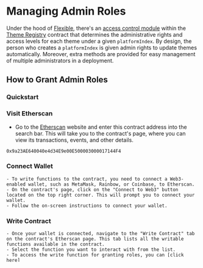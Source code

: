 

# Managing Admin Roles 

Under the hood of [Flexible](https://flexible.vercel.app), there's an [access control module](https://github.com/public-assembly/onchain/tree/master/remote-access-control) within the [Theme Registry](https://etherscan.io/address/0x9a23AE640040e4d34E9e00E500003000017144F4) contract that determines the administrative rights and access levels for each theme under a given `platformIndex`. By design, the person who creates a `platformIndex` is given admin rights to update themes automatically. Moreover, extra methods are provided for easy management of multiple administrators in a deployment.

## How to Grant Admin Roles 

### Quickstart

<Steps>

### Visit Etherscan

- Go to the [Etherscan](https://etherscan.io/) website and enter this contract address into the search bar. This will take you to the contract's page, where you can view its transactions, events, and other details.

```solidity copy
0x9a23AE640040e4d34E9e00E500003000017144F4
```

### Connect Wallet
    - To write functions to the contract, you need to connect a Web3-enabled wallet, such as MetaMask, Rainbow, or Coinbase, to Etherscan. 
    - On the contract's page, click on the "Connect to Web3" button located on the top right corner. This will prompt you to connect your wallet. 
    - Follow the on-screen instructions to connect your wallet.

### Write Contract
    - Once your wallet is connected, navigate to the "Write Contract" tab on the contract's Etherscan page. This tab lists all the writable functions available in the contract.
    - Select the function you want to interact with from the list. 
    - To access the write function for granting roles, you can [click here](https://etherscan.io/address/0x9a23ae640040e4d34e9e00e500003000017144f4#writeContract#F1)

### Input parameters

- You'll need to provide the required input parameters.

#### Inputs for grantRoles()

1. Input your platform index. If you haven't minted it yet, check out our Getting Started page.

2. Provide the tuple using the following format:

```solidity copy 
[["0x0000000000000000000000000000000000000000", "1"]]
```

3. Substitute the 0x address with the desired address for assigning the role.

4. Substitute the # for the role you desire to give the address 

**Definitions for access roles**
<OptionTable options={[
    ["0", "NO ROLE"],
    ["1", "MANAGER = Able make changes to a platform's theme"],
    ["2", "ADMIN = Able make changes to a platforms's theme, and add and revoke admin roles"]
    ]}/>


### Confirm the transaction:
    - Once you've filled in the required input parameters and attached any necessary ETH, click the "Write" button next to the function. This will prompt a confirmation window from your Web3 wallet. 
    - Keep in mind that you'll have to pay gas fees for the transaction, so make sure you have enough ETH in your wallet to cover these costs.
    - Review the transaction details, and if everything looks correct, confirm the transaction.
    - After confirming the transaction,you can view its details on Etherscan by clicking on the transaction hash.
    
> Remember that writing functions to a smart contract often involves modifying its state, which may have irreversible consequences. Ensure you understand the function you're interacting with and the potential implications of the transaction before you proceed. Feel free to test this on testnet first. 

</Steps>

> Dev note: Continue to explain how to revoke roles.